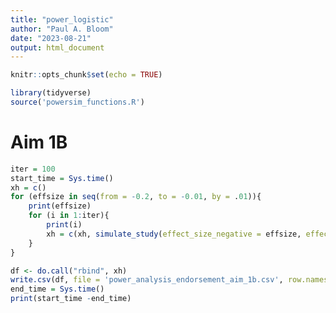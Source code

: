 ```yaml
---
title: "power_logistic"
author: "Paul A. Bloom"
date: "2023-08-21"
output: html_document
---
```


```r
knitr::opts_chunk$set(echo = TRUE)
```

```r
library(tidyverse)
source('powersim_functions.R')
```

# Aim 1B

```r
iter = 100
start_time = Sys.time()
xh = c()
for (effsize in seq(from = -0.2, to = -0.01, by = .01)){
    print(effsize)
    for (i in 1:iter){
        print(i)
        xh = c(xh, simulate_study(effect_size_negative = effsize, effect_size_dose = 0, iter = i, param = 'time'))
    }
}

df <- do.call("rbind", xh)
write.csv(df, file = 'power_analysis_endorsement_aim_1b.csv', row.names = FALSE)
end_time = Sys.time()
print(start_time -end_time)
```


<!-- ```{r} -->
<!-- power_df = df %>% -->
<!--   dplyr::filter(term %in% c('conditionpos:time')) %>% -->
<!--   group_by(true_effect_size, term) %>% -->
<!--   summarise(n_sig = sum(`Pr...z..`<.05), -->
<!--             prop_sig = n_sig/n()) -->


<!-- ggplot(power_df, aes(x = -1*true_effect_size, y = prop_sig)) + -->
<!--   geom_line() + -->
<!--   geom_point() +  -->
<!--   geom_hline(yintercept = 0.8, lty = 2) + -->
<!--   labs(x = 'Valence X Time Effect Size\nMean pre > post decrease in proportion endorsement of negative words as self-referential\nAssuming no change in proportion endorsement of positive words as self-referential', -->
<!--        y = 'Power') -->
<!-- ``` -->